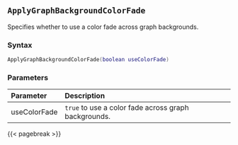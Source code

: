 ## `ApplyGraphBackgroundColorFade` {#standard-applygraphbackgroundcolorfade .unnumbered}

Specifies whether to use a color fade across graph backgrounds.

### Syntax {-}

``` .lua
ApplyGraphBackgroundColorFade(boolean useColorFade)
```

### Parameters {-}

**Parameter** | **Description**
| :-- | :-- |
useColorFade | `true` to use a color fade across graph backgrounds.

{{< pagebreak >}}